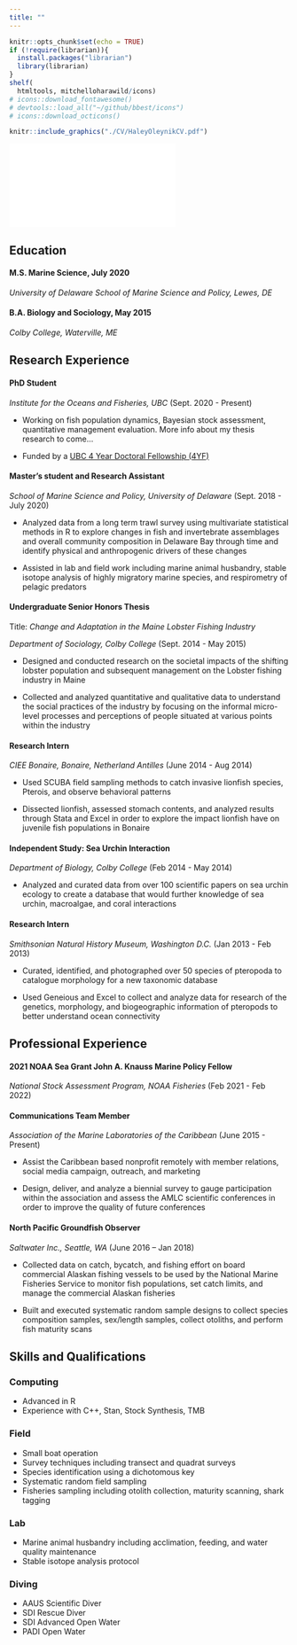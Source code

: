 ```yaml
---
title: ""
---
```


```r
knitr::opts_chunk$set(echo = TRUE)
if (!require(librarian)){
  install.packages("librarian")
  library(librarian)
}
shelf(
  htmltools, mitchelloharawild/icons)
# icons::download_fontawesome()
# devtools::load_all("~/github/bbest/icons")
# icons::download_octicons()
```

```r
knitr::include_graphics("./CV/HaleyOleynikCV.pdf")
```

![](./CV/HaleyOleynikCV.pdf)

## Education 

#### **M.S. Marine Science**, July 2020
*University of Delaware School of Marine Science and Policy, Lewes, DE*

#### **B.A. Biology and Sociology**, May 2015 
*Colby College, Waterville, ME* 

## Research Experience

#### **PhD Student** 
*Institute for the Oceans and Fisheries, UBC* (Sept. 2020 - Present)

- Working on fish population dynamics, Bayesian stock assessment, quantitative management evaluation. More info about my thesis research to come... 

- Funded by a [UBC 4 Year Doctoral Fellowship (4YF)](https://www.grad.ubc.ca/awards/four-year-doctoral-fellowship-4yf)

#### **Master's student and Research Assistant** 
*School of Marine Science and Policy, University of Delaware* (Sept. 2018 - July 2020)

- Analyzed data from a long term trawl survey using multivariate statistical methods in R to explore changes in fish and invertebrate assemblages and overall community composition in Delaware Bay through time and identify physical and anthropogenic drivers of these changes

- Assisted in lab and field work including marine animal husbandry, stable isotope analysis of highly migratory marine species, and respirometry of pelagic predators

#### **Undergraduate Senior Honors Thesis**
Title: *Change and Adaptation in the Maine Lobster Fishing Industry*

*Department of Sociology, Colby College* (Sept. 2014 - May 2015)

- Designed and conducted research on the societal impacts of the shifting lobster population and subsequent management on the Lobster fishing industry in Maine

- Collected and analyzed quantitative and qualitative data to understand the social practices of the industry by focusing on the informal micro-level processes and perceptions of people situated at various points within the industry

#### **Research Intern**
*CIEE Bonaire, Bonaire, Netherland Antilles* (June 2014 - Aug 2014)

- Used SCUBA field sampling methods to catch invasive lionfish species, Pterois, and observe behavioral patterns

- Dissected lionfish, assessed stomach contents, and analyzed results through Stata and Excel in order to explore the impact lionfish have on juvenile fish populations in Bonaire

#### **Independent Study: Sea Urchin Interaction** 
*Department of Biology, Colby College* (Feb 2014 - May 2014)

- Analyzed and curated data from over 100 scientific papers on sea urchin ecology to create a database that would further knowledge of sea urchin, macroalgae, and coral interactions

#### **Research Intern**
*Smithsonian Natural History Museum, Washington D.C.* (Jan 2013 - Feb 2013)

- Curated, identified, and photographed over 50 species of pteropoda to catalogue morphology for a new taxonomic database

- Used Geneious and Excel to collect and analyze data for research of the genetics, morphology, and biogeographic information of pteropods to better understand ocean connectivity

## Professional Experience

#### **2021 NOAA Sea Grant John A. Knauss Marine Policy Fellow**
*National Stock Assessment Program, NOAA Fisheries* (Feb 2021 - Feb 2022)

#### **Communications Team Member** 
*Association of the Marine Laboratories of the Caribbean* (June 2015 - Present)

- Assist the Caribbean based nonprofit remotely with member relations, social media campaign, outreach, and marketing

- Design, deliver, and analyze a biennial survey to gauge participation within the association and assess the AMLC scientific conferences in order to improve the quality of future conferences

#### **North Pacific Groundfish Observer**
*Saltwater Inc., Seattle, WA* (June 2016 – Jan 2018)

- Collected data on catch, bycatch, and fishing effort on board commercial Alaskan fishing vessels to be used by the National Marine Fisheries Service to monitor fish populations, set catch limits, and manage the commercial Alaskan fisheries

- Built and executed systematic random sample designs to collect species composition samples, sex/length samples, collect otoliths, and perform fish maturity scans


## Skills and Qualifications

### **Computing** 

- Advanced in R
- Experience with C++, Stan, Stock Synthesis, TMB 

### **Field** 

- Small boat operation
- Survey techniques including transect and quadrat surveys
- Species identification using a dichotomous key
- Systematic random field sampling
- Fisheries sampling including otolith collection, maturity scanning, shark tagging

### **Lab** 

- Marine animal husbandry including acclimation, feeding, and water quality maintenance
- Stable isotope analysis protocol

### **Diving** 
- AAUS Scientific Diver 
- SDI Rescue Diver
- SDI Advanced Open Water
- PADI Open Water





